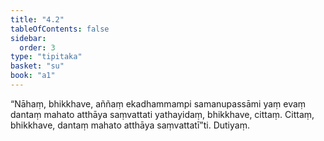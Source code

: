 ```yaml
---
title: "4.2"
tableOfContents: false
sidebar:
  order: 3
type: "tipitaka"
basket: "su"
book: "a1"
---
```



<DynamicBreadcrumb />

<Division number="32" book="a1">

<Paragraph number="68" book="a1">
“Nāhaṃ, bhikkhave, aññaṃ ekadhammampi samanupassāmi yaṃ evaṃ dantaṃ mahato atthāya saṃvattati yathayidaṃ, bhikkhave, cittaṃ. Cittaṃ, bhikkhave, dantaṃ mahato atthāya saṃvattatī”ti.

</Paragraph>
</Division>

<Paragraph number="69" type="center" book="a1">
Dutiyaṃ.
</Paragraph>